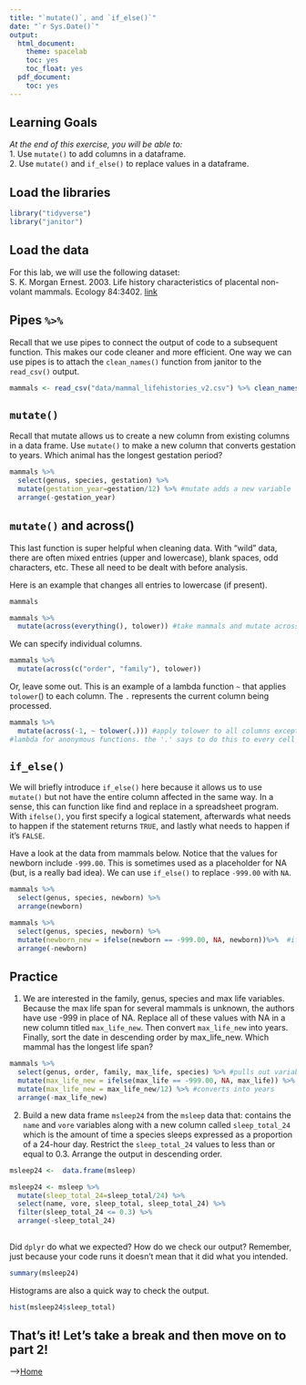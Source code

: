 ```yaml
---
title: "`mutate()`, and `if_else()`"
date: "`r Sys.Date()`"
output:
  html_document:
    theme: spacelab
    toc: yes
    toc_float: yes
  pdf_document:
    toc: yes
---
```


## Learning Goals
*At the end of this exercise, you will be able to:*    
1. Use `mutate()` to add columns in a dataframe.  
2. Use `mutate()` and `if_else()` to replace values in a dataframe.  

## Load the libraries
```r
library("tidyverse")
library("janitor")
```

## Load the data
For this lab, we will use the following dataset:  
S. K. Morgan Ernest. 2003. Life history characteristics of placental non-volant mammals. Ecology 84:3402.   [link](http://esapubs.org/archive/ecol/E084/093/)  

## Pipes `%>%` 
Recall that we use pipes to connect the output of code to a subsequent function. This makes our code cleaner and more efficient. One way we can use pipes is to attach the `clean_names()` function from janitor to the `read_csv()` output.  
```r
mammals <- read_csv("data/mammal_lifehistories_v2.csv") %>% clean_names() #adding clean names to the end of the imports help stay consistent 
```

## `mutate()`  
Recall that mutate allows us to create a new column from existing columns in a data frame. Use `mutate()` to make a new column that converts gestation to years. Which animal has the longest gestation period?
```r
mammals %>% 
  select(genus, species, gestation) %>% 
  mutate(gestation_year=gestation/12) %>% #mutate adds a new variable 
  arrange(-gestation_year)
```

## `mutate()` and across()
This last function is super helpful when cleaning data. With "wild" data, there are often mixed entries (upper and lowercase), blank spaces, odd characters, etc. These all need to be dealt with before analysis.  

Here is an example that changes all entries to lowercase (if present).  
```r
mammals
```

```r
mammals %>% 
  mutate(across(everything(), tolower)) #take mammals and mutate across all the variables and all the observations to lowercase
```

We can specify individual columns.
```r
mammals %>% 
  mutate(across(c("order", "family"), tolower))
```

Or, leave some out. This is an example of a lambda function ` ~ ` that applies `tolower`() to each column. The `.` represents the current column being processed.
```r
mammals %>%
  mutate(across(-1, ~ tolower(.))) #apply tolower to all columns except the first, lambda function, change every cell that im looking at to lower but not the first one 
#lambda for anonymous functions. the '.' says to do this to every cell
```

## `if_else()`
We will briefly introduce `if_else()` here because it allows us to use `mutate()` but not have the entire column affected in the same way. In a sense, this can function like find and replace in a spreadsheet program. With `ifelse()`, you first specify a logical statement, afterwards what needs to happen if the statement returns `TRUE`, and lastly what needs to happen if it's  `FALSE`.  

Have a look at the data from mammals below. Notice that the values for newborn include `-999.00`. This is sometimes used as a placeholder for NA (but, is a really bad idea). We can use `if_else()` to replace `-999.00` with `NA`.  
```r
mammals %>% 
  select(genus, species, newborn) %>% 
  arrange(newborn)
```

```r
mammals %>% 
  select(genus, species, newborn) %>%
  mutate(newborn_new = ifelse(newborn == -999.00, NA, newborn))%>%  #if newborn is = to -999 then put NA, if not equal to -999 then keep the newborn value 
  arrange(-newborn)
```

## Practice
1. We are interested in the family, genus, species and max life variables. Because the max life span for several mammals is unknown, the authors have use -999 in place of NA. Replace all of these values with NA in a new column titled `max_life_new`. Then convert `max_life_new` into years. Finally, sort the date in descending order by max_life_new. Which mammal has the longest life span?
```r
mammals %>% 
  select(genus, order, family, max_life, species) %>% #pulls out variables of interest 
  mutate(max_life_new = ifelse(max_life == -999.00, NA, max_life)) %>% #replaces -999 with NA
  mutate(max_life_new = max_life_new/12) %>% #converts into years 
  arrange(-max_life_new)
``` 

2. Build a new data frame `msleep24` from the `msleep` data that: contains the `name` and `vore` variables along with a new column called `sleep_total_24` which is the amount of time a species sleeps expressed as a proportion of a 24-hour day. Restrict the `sleep_total_24` values to less than or equal to 0.3. Arrange the output in descending order.  
```r
msleep24 <-  data.frame(msleep)
```


```r
msleep24 <- msleep %>% 
  mutate(sleep_total_24=sleep_total/24) %>% 
  select(name, vore, sleep_total, sleep_total_24) %>% 
  filter(sleep_total_24 <= 0.3) %>% 
  arrange(-sleep_total_24)
  
```


Did `dplyr` do what we expected? How do we check our output? Remember, just because your code runs it doesn't mean that it did what you intended.
```r
summary(msleep24)
```

Histograms are also a quick way to check the output.
```r
hist(msleep24$sleep_total)
```

## That's it! Let's take a break and then move on to part 2! 

-->[Home](https://jmledford3115.github.io/datascibiol/)  